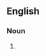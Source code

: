 {{also|candy-grams|candy grams}}

==English==

===Noun===
{{head|en|noun form}}

# {{plural of|en|candygram}}